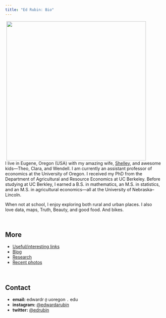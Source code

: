 ```yaml
---
title: "Ed Rubin: Bio"
---
```


<img align="right" src="Photos/kidsRedwoods.jpg" width = "450" HSPACE = "50">

<br>

I live in Eugene, Oregon (USA) with my amazing wife, [Shelley](http://yourwritinghelper.com), and awesome kids—Theo, Clara, and Wendell. I am currently an assistant professor of economics at the University of Oregon. I received my PhD from the Department of Agricultural and Resource Economics at UC Berkeley. Before studying at UC Berkley, I earned a B.S. in mathematics, an M.S. in statistics, and an M.S. in agricultural economics—all at the University of Nebraska–Lincoln.

When not at school, I enjoy exploring both rural and urban places. I also love data, maps, Truth, Beauty, and good food. And bikes.

<br>

## More

- [Useful/interesting links](links.html)
- [Blog](blog.html)
- [Research](research.html)
- [Recent photos](https://instagram.com/edwardarubin/)

<br>

## Contact

- __email:__ edwardr `@` uoregon `.` edu
- __instagram:__ [\@edwardarubin](https://instagram.com/edwardarubin/)
- __twitter:__ [\@edrubin](https://twitter.com/edrubin)

<br>

<!-- ![](Photos/theoAndEd.jpg) -->
